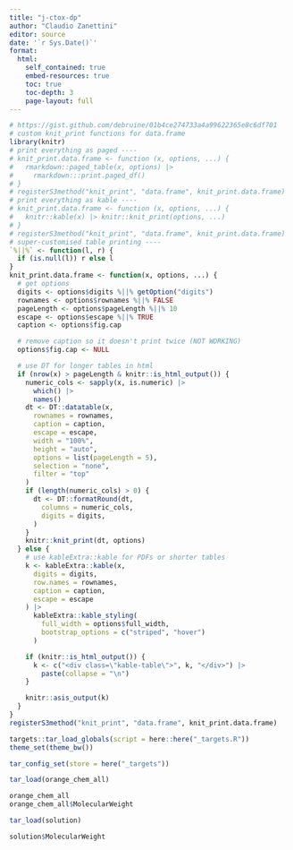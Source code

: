 ```yaml
---
title: "j-ctox-dp"
author: "Claudio Zanettini"
editor: source
date: '`r Sys.Date()`'
format:
  html:
    self_contained: true
    embed-resources: true
    toc: true
    toc-depth: 3
    page-layout: full
---
```


```r
# https://gist.github.com/debruine/01b4ce274733a4a99622365e8c6df701
# custom knit_print functions for data.frame
library(knitr)
# print everything as paged ----
# knit_print.data.frame <- function (x, options, ...) {
#   rmarkdown::paged_table(x, options) |>
#     rmarkdown:::print.paged_df()
# }
# registerS3method("knit_print", "data.frame", knit_print.data.frame)
# print everything as kable ----
# knit_print.data.frame <- function (x, options, ...) {
#   knitr::kable(x) |> knitr::knit_print(options, ...)
# }
# registerS3method("knit_print", "data.frame", knit_print.data.frame)
# super-customised table printing ----
`%||%` <- function(l, r) {
  if (is.null(l)) r else l
}
knit_print.data.frame <- function(x, options, ...) {
  # get options
  digits <- options$digits %||% getOption("digits")
  rownames <- options$rownames %||% FALSE
  pageLength <- options$pageLength %||% 10
  escape <- options$escape %||% TRUE
  caption <- options$fig.cap

  # remove caption so it doesn't print twice (NOT WORKING)
  options$fig.cap <- NULL

  # use DT for longer tables in html
  if (nrow(x) > pageLength & knitr::is_html_output()) {
    numeric_cols <- sapply(x, is.numeric) |>
      which() |>
      names()
    dt <- DT::datatable(x,
      rownames = rownames,
      caption = caption,
      escape = escape,
      width = "100%",
      height = "auto",
      options = list(pageLength = 5),
      selection = "none",
      filter = "top"
    )
    if (length(numeric_cols) > 0) {
      dt <- DT::formatRound(dt,
        columns = numeric_cols,
        digits = digits,
      )
    }
    knitr::knit_print(dt, options)
  } else {
    # use kableExtra::kable for PDFs or shorter tables
    k <- kableExtra::kable(x,
      digits = digits,
      row.names = rownames,
      caption = caption,
      escape = escape
    ) |>
      kableExtra::kable_styling(
        full_width = options$full_width,
        bootstrap_options = c("striped", "hover")
      )

    if (knitr::is_html_output()) {
      k <- c("<div class=\"kable-table\">", k, "</div>") |>
        paste(collapse = "\n")
    }

    knitr::asis_output(k)
  }
}
registerS3method("knit_print", "data.frame", knit_print.data.frame)
```

```{=html}
<style>
.output {
  border: 1px solid #dcdcdc;
  background-color: #e6f2ff;
  padding: 10px;
  margin: 10px 0;
  border-radius: 5px;
}
</style>
```

```r
targets::tar_load_globals(script = here::here("_targets.R"))
theme_set(theme_bw())
```

```r
tar_config_set(store = here("_targets"))
```

```r
tar_load(orange_chem_all)
```

```r
orange_chem_all
orange_chem_all$MolecularWeight
```

```r
tar_load(solution)

solution$MolecularWeight
```

